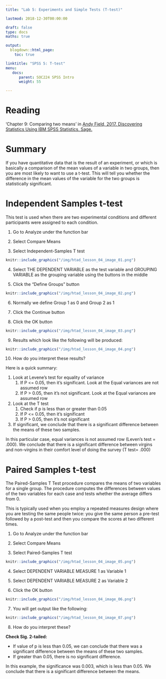 ```yaml
---
title: "Lab 5: Experiments and Simple Tests (T-test)"

lastmod: 2018-12-30T00:00:00

draft: false
type: docs
maths: true	

output:
  blogdown::html_page:
    toc: true

linktitle: "SPSS 5: T-test"
menu:
   docs:
      parent: SOC224 SPSS Intro
      weight: 55

---
```

<style> img { padding:1px; border:1px solid #021a40; } </style>

# Reading
'Chapter 9: Comparing two means' in [Andy Field, 2017. Discovering Statistics Using IBM SPSS Statistics. Sage.](https://www.amazon.com/Discovering-Statistics-Using-IBM-SPSS/dp/1446249182)

# Summary
If you have quantitative data that is the result of an experiment, or which is basically a comparison of the mean values of a variable in two groups, then you are most likely to want to use a t-test. This will tell you whether the difference in the mean values of the variable for the two groups is statistically significant.

# Independent Samples t-test

This test is used when there are two experimental conditions and different participants were assigned to each condition.

1)  Go to Analyze under the function bar

2)  Select Compare Means

3)  Select Independent-Samples T test

```r
knitr::include_graphics("/img/htad_lesson_04_image_01.png")
```


4)  Select THE DEPENDENT VARIABLE as the test variable and GROUPING VARIABLE as the grouping variable using the buttons in the middle

5)  Click the “Define Groups” button 

```r
knitr::include_graphics("/img/htad_lesson_04_image_02.png")
```

6)  Normally we define Group 1 as 0 and Group 2 as 1 

7)  Click the Continue button

8)  Click the OK button

```r
knitr::include_graphics("/img/htad_lesson_04_image_03.png")
```

9)  Results which look like the following will be produced:

```r
knitr::include_graphics("/img/htad_lesson_04_image_04.png")
```

10) How do you interpret these results?

Here is a quick summary: 

1. Look at Levene's test for equality of variance
    1. If P <= 0.05, then it's significant. Look at the Equal variances are not assumed row
    2. If P > 0.05, then it's not significant. Look at the Equal variances are assumed row
2. Look at the T test
    1. Check if p is less than or greater than 0.05
    2. If P <= 0.05, then it's significant 
    3. If P > 0.05, then it's not significant 
3. If significant, we conclude that there is a significant difference between the means of these two samples. 

In this particular case, equal variances is not assumed row (Leven's test = .000). We conclude that there is a significant difference between virgins and non-virgins in their comfort level of doing the survey (T test= .000)
 
# Paired Samples t-test

The Paired-Samples T Test procedure compares the means of two variables for a single group. The procedure computes the differences between values of the two variables for each case and tests whether the average differs from 0.

This is typically used when you employ a repeated measures design where you are testing the same people twice: you give the same person a pre-test followed by a post-test and then you compare the scores at two different times.

1)  Go to Analyze under the function bar

2)  Select Compare Means

3)  Select Paired-Samples T test

```r
knitr::include_graphics("/img/htad_lesson_04_image_05.png")
```

4)   Select DEPENDENT VARIABLE MEASURE 1 as Variable 1 

5)   Select DEPENDENT VARIABLE MEASURE 2 as Variable 2

6)  Click the OK button

```r
knitr::include_graphics("/img/htad_lesson_04_image_06.png")
```

7)  You will get output like the following: 

```r
knitr::include_graphics("/img/htad_lesson_04_image_07.png")
```

8)  How do you interpret these?

**Check Sig. 2-tailed:** 

* If value of p is less than 0.05, we can conclude that there was a significant difference between the means of these two samples. 
* If greater than 0.05, there is no significant difference.

In this example, the significance was 0.003, which is less than 0.05. We conclude that there is a significant difference between the means.


